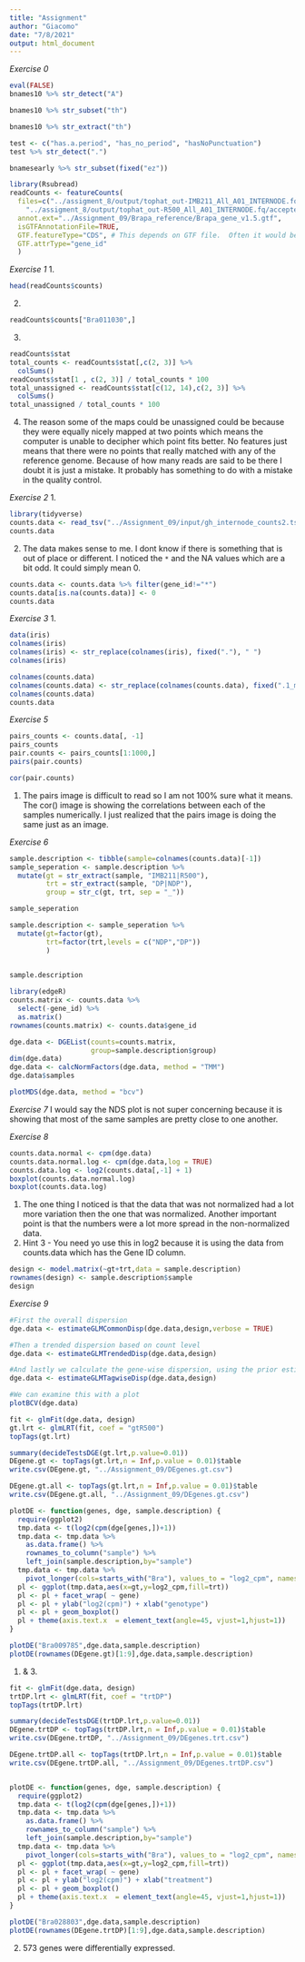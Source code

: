 ```yaml
---
title: "Assignment"
author: "Giacomo"
date: "7/8/2021"
output: html_document
---
```


_Exercise 0_
```r
eval(FALSE)
bnames10 %>% str_detect("A")

bnames10 %>% str_subset("th")

bnames10 %>% str_extract("th")

test <- c("has.a.period", "has_no_period", "hasNoPunctuation")
test %>% str_detect(".")

bnamesearly %>% str_subset(fixed("ez"))
```

```r
library(Rsubread)
readCounts <- featureCounts(
  files=c("../assigment_8/output/tophat_out-IMB211_All_A01_INTERNODE.fq/accepted_hits_A01.bam",
    "../assigment_8/output/tophat_out-R500_All_A01_INTERNODE.fq/accepted_hits_A01.bam"),
  annot.ext="../Assignment_09/Brapa_reference/Brapa_gene_v1.5.gtf", 
  isGTFAnnotationFile=TRUE,
  GTF.featureType="CDS", # This depends on GTF file.  Often it would be "exon"
  GTF.attrType="gene_id"
  )
```
_Exercise 1_
1.
```r
head(readCounts$counts)
```
2. 
```r
readCounts$counts["Bra011030",]

```
3.
```r
readCounts$stat
total_counts <- readCounts$stat[,c(2, 3)] %>%
  colSums() 
readCounts$stat[1 , c(2, 3)] / total_counts * 100
total_unassigned <- readCounts$stat[c(12, 14),c(2, 3)] %>%
  colSums()
total_unassigned / total_counts * 100

```
4. The reason some of the maps could be unassigned could be because they were equally nicely mapped at two points which means the computer is unable to decipher which point fits better. No features just means that there were no points that really matched with any of the reference genome. Because of how many reads are said to be there I doubt it is just a mistake. It probably has something to do with a mistake in the quality control. 


_Exercise 2_
1.
```r
library(tidyverse)
counts.data <- read_tsv("../Assignment_09/input/gh_internode_counts2.tsv")
counts.data
```
2. The data makes sense to me. I dont know if there is something that is out of place or different. I noticed the `*` and the NA values which are a bit odd. It could simply mean 0. 
```r
counts.data <- counts.data %>% filter(gene_id!="*")
counts.data[is.na(counts.data)] <- 0
counts.data
```
_Exercise 3_
1.
```r
data(iris)
colnames(iris)
colnames(iris) <- str_replace(colnames(iris), fixed("."), " ")
colnames(iris)
```

```r
colnames(counts.data)
colnames(counts.data) <- str_replace(colnames(counts.data), fixed(".1_matched.merged.fq.bam"), "")
colnames(counts.data)
counts.data

```

_Exercise 5_
```r
pairs_counts <- counts.data[, -1]
pairs_counts
pair.counts <- pairs_counts[1:1000,]
pairs(pair.counts)


```
```r
cor(pair.counts)

```
1. The pairs image is difficult to read so I am not 100% sure what it means. The cor() image is showing the correlations between each of the samples numerically. I just realized that the pairs image is doing the same just as an image. 

_Exercise 6_
```r
sample.description <- tibble(sample=colnames(counts.data)[-1])
sample_seperation <- sample.description %>%
  mutate(gt = str_extract(sample, "IMB211|R500"),
         trt = str_extract(sample, "DP|NDP"),
         group = str_c(gt, trt, sep = "_"))

sample_seperation

sample.description <- sample_seperation %>%
  mutate(gt=factor(gt),
         trt=factor(trt,levels = c("NDP","DP"))
         ) 
        

sample.description 

```



```r
library(edgeR)
counts.matrix <- counts.data %>% 
  select(-gene_id) %>% 
  as.matrix()
rownames(counts.matrix) <- counts.data$gene_id

dge.data <- DGEList(counts=counts.matrix, 
                    group=sample.description$group)
dim(dge.data) 
dge.data <- calcNormFactors(dge.data, method = "TMM")
dge.data$samples 
```
```r
plotMDS(dge.data, method = "bcv")
```
_Exercise 7_ 
I would say the NDS plot is not super concerning because it is showing that most of the same samples are pretty close to one another.

_Exercise 8_
```r
counts.data.normal <- cpm(dge.data)
counts.data.normal.log <- cpm(dge.data,log = TRUE)
counts.data.log <- log2(counts.data[,-1] + 1)
boxplot(counts.data.normal.log)
boxplot(counts.data.log)
```
1. The one thing I noticed is that the data that was not normalized had a lot more variation then the one that was normalized. Another important point is that the numbers were a lot more spread in the non-normalized data.
2. Hint 3 - You need yo use this in log2 because it is using the data from counts.data which has the Gene ID column.

```r
design <- model.matrix(~gt+trt,data = sample.description)
rownames(design) <- sample.description$sample
design
```

_Exercise 9_
```r
#First the overall dispersion
dge.data <- estimateGLMCommonDisp(dge.data,design,verbose = TRUE)

#Then a trended dispersion based on count level
dge.data <- estimateGLMTrendedDisp(dge.data,design)

#And lastly we calculate the gene-wise dispersion, using the prior estimates to "squeeze" the dispersion towards the common dispersion.
dge.data <- estimateGLMTagwiseDisp(dge.data,design)

#We can examine this with a plot
plotBCV(dge.data)
```

```r
fit <- glmFit(dge.data, design)
gt.lrt <- glmLRT(fit, coef = "gtR500")
topTags(gt.lrt)
```
```r
summary(decideTestsDGE(gt.lrt,p.value=0.01))
DEgene.gt <- topTags(gt.lrt,n = Inf,p.value = 0.01)$table
write.csv(DEgene.gt, "../Assignment_09/DEgenes.gt.csv")
```

```r

DEgene.gt.all <- topTags(gt.lrt,n = Inf,p.value = 0.01)$table
write.csv(DEgene.gt.all, "../Assignment_09/DEgenes.gt.csv")
```
```r
plotDE <- function(genes, dge, sample.description) {
  require(ggplot2)
  tmp.data <- t(log2(cpm(dge[genes,])+1))
  tmp.data <- tmp.data %>%
    as.data.frame() %>%
    rownames_to_column("sample") %>%
    left_join(sample.description,by="sample")
  tmp.data <- tmp.data %>%
    pivot_longer(cols=starts_with("Bra"), values_to = "log2_cpm", names_to = "gene")
  pl <- ggplot(tmp.data,aes(x=gt,y=log2_cpm,fill=trt))
  pl <- pl + facet_wrap( ~ gene)
  pl <- pl + ylab("log2(cpm)") + xlab("genotype")
  pl <- pl + geom_boxplot()
  pl + theme(axis.text.x  = element_text(angle=45, vjust=1,hjust=1))
}

plotDE("Bra009785",dge.data,sample.description)
plotDE(rownames(DEgene.gt)[1:9],dge.data,sample.description)
```
1. & 3. 
```r
fit <- glmFit(dge.data, design)
trtDP.lrt <- glmLRT(fit, coef = "trtDP")
topTags(trtDP.lrt)

summary(decideTestsDGE(trtDP.lrt,p.value=0.01))
DEgene.trtDP <- topTags(trtDP.lrt,n = Inf,p.value = 0.01)$table
write.csv(DEgene.trtDP, "../Assignment_09/DEgenes.trt.csv")

DEgene.trtDP.all <- topTags(trtDP.lrt,n = Inf,p.value = 0.01)$table
write.csv(DEgene.trtDP.all, "../Assignment_09/DEgenes.trtDP.csv")


plotDE <- function(genes, dge, sample.description) {
  require(ggplot2)
  tmp.data <- t(log2(cpm(dge[genes,])+1))
  tmp.data <- tmp.data %>%
    as.data.frame() %>%
    rownames_to_column("sample") %>%
    left_join(sample.description,by="sample")
  tmp.data <- tmp.data %>%
    pivot_longer(cols=starts_with("Bra"), values_to = "log2_cpm", names_to = "gene")
  pl <- ggplot(tmp.data,aes(x=gt,y=log2_cpm,fill=trt))
  pl <- pl + facet_wrap( ~ gene)
  pl <- pl + ylab("log2(cpm)") + xlab("treatment")
  pl <- pl + geom_boxplot()
  pl + theme(axis.text.x  = element_text(angle=45, vjust=1,hjust=1))
}

plotDE("Bra028803",dge.data,sample.description)
plotDE(rownames(DEgene.trtDP)[1:9],dge.data,sample.description)


```
2. 573 genes were differentially expressed.


